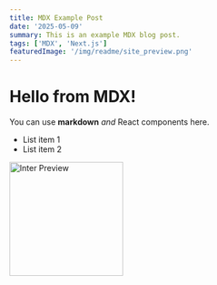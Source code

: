 ```yaml
---
title: MDX Example Post
date: '2025-05-09'
summary: This is an example MDX blog post.
tags: ['MDX', 'Next.js']
featuredImage: '/img/readme/site_preview.png'
---
```


# Hello from MDX!

You can use **markdown** _and_ React components here.


<CustomAlert />

- List item 1
- List item 2

<img src="/img/readme/inter.png" alt="Inter Preview" width="200" />

